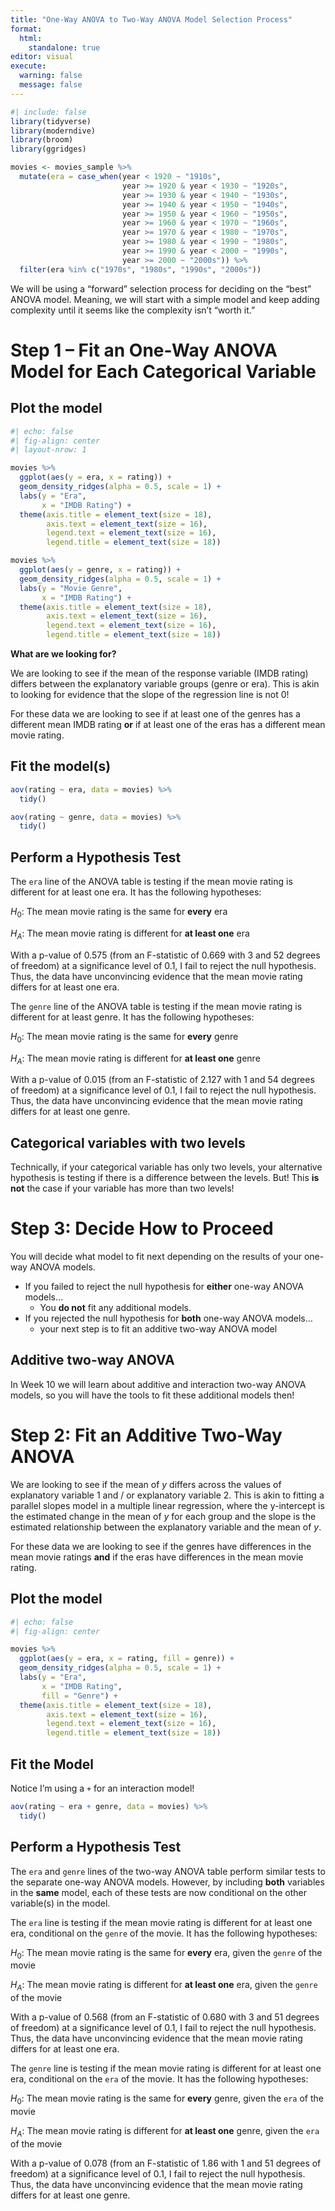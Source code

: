 ```yaml
---
title: "One-Way ANOVA to Two-Way ANOVA Model Selection Process"
format: 
  html: 
    standalone: true
editor: visual
execute: 
  warning: false
  message: false
---
```


```r
#| include: false
library(tidyverse)
library(moderndive)
library(broom)
library(ggridges)

movies <- movies_sample %>% 
  mutate(era = case_when(year < 1920 ~ "1910s", 
                         year >= 1920 & year < 1930 ~ "1920s", 
                         year >= 1930 & year < 1940 ~ "1930s", 
                         year >= 1940 & year < 1950 ~ "1940s", 
                         year >= 1950 & year < 1960 ~ "1950s", 
                         year >= 1960 & year < 1970 ~ "1960s", 
                         year >= 1970 & year < 1980 ~ "1970s", 
                         year >= 1980 & year < 1990 ~ "1980s", 
                         year >= 1990 & year < 2000 ~ "1990s", 
                         year >= 2000 ~ "2000s")) %>% 
  filter(era %in% c("1970s", "1980s", "1990s", "2000s"))
```

We will be using a "forward" selection process for deciding on the "best" ANOVA model. Meaning, we will start with a simple model and keep adding complexity until it seems like the complexity isn't "worth it."

# Step 1 -- Fit an One-Way ANOVA Model for Each Categorical Variable

## Plot the model

```r
#| echo: false
#| fig-align: center
#| layout-nrow: 1

movies %>% 
  ggplot(aes(y = era, x = rating)) + 
  geom_density_ridges(alpha = 0.5, scale = 1) +
  labs(y = "Era", 
       x = "IMDB Rating") + 
  theme(axis.title = element_text(size = 18), 
        axis.text = element_text(size = 16), 
        legend.text = element_text(size = 16),
        legend.title = element_text(size = 18))

movies %>% 
  ggplot(aes(y = genre, x = rating)) + 
  geom_density_ridges(alpha = 0.5, scale = 1) +
  labs(y = "Movie Genre", 
       x = "IMDB Rating") + 
  theme(axis.title = element_text(size = 18), 
        axis.text = element_text(size = 16), 
        legend.text = element_text(size = 16),
        legend.title = element_text(size = 18))
```

**What are we looking for?**

We are looking to see if the mean of the response variable (IMDB rating) differs between the explanatory variable groups (genre or era). This is akin to looking for evidence that the slope of the regression line is not 0!

For these data we are looking to see if at least one of the genres has a different mean IMDB rating **or** if at least one of the eras has a different mean movie rating.

## Fit the model(s)

```r
aov(rating ~ era, data = movies) %>% 
  tidy()

aov(rating ~ genre, data = movies) %>% 
  tidy()
```

## Perform a Hypothesis Test

The `era` line of the ANOVA table is testing if the mean movie rating is different for at least one era. It has the following hypotheses:

$H_0$: The mean movie rating is the same for **every** era

$H_A$: The mean movie rating is different for **at least one** era

With a p-value of 0.575 (from an F-statistic of 0.669 with 3 and 52 degrees of freedom) at a significance level of 0.1, I fail to reject the null hypothesis. Thus, the data have unconvincing evidence that the mean movie rating differs for at least one era.

The `genre` line of the ANOVA table is testing if the mean movie rating is different for at least genre. It has the following hypotheses:

$H_0$: The mean movie rating is the same for **every** genre

$H_A$: The mean movie rating is different for **at least one** genre

With a p-value of 0.015 (from an F-statistic of 2.127 with 1 and 54 degrees of freedom) at a significance level of 0.1, I fail to reject the null hypothesis. Thus, the data have unconvincing evidence that the mean movie rating differs for at least one genre.

::: callout-tip
# Categorical variables with two levels

Technically, if your categorical variable has only two levels, your alternative hypothesis is testing if there is a difference between the levels. But! This **is not** the case if your variable has more than two levels!
:::

# Step 3: Decide How to Proceed

You will decide what model to fit next depending on the results of your one-way ANOVA models.

-   If you failed to reject the null hypothesis for **either** one-way ANOVA models...
    -   You **do not** fit any additional models.
-   If you rejected the null hypothesis for **both** one-way ANOVA models...
    -   your next step is to fit an additive two-way ANOVA model

::: callout-caution
# Additive two-way ANOVA

In Week 10 we will learn about additive and interaction two-way ANOVA models, so you will have the tools to fit these additional models then!
:::

# Step 2: Fit an Additive Two-Way ANOVA

We are looking to see if the mean of $y$ differs across the values of explanatory variable 1 and / or explanatory variable 2. This is akin to fitting a parallel slopes model in a multiple linear regression, where the y-intercept is the estimated change in the mean of $y$ for each group and the slope is the estimated relationship between the explanatory variable and the mean of $y$.

For these data we are looking to see if the genres have differences in the mean movie ratings **and** if the eras have differences in the mean movie rating.

## Plot the model

```r
#| echo: false
#| fig-align: center

movies %>%
  ggplot(aes(y = era, x = rating, fill = genre)) +
  geom_density_ridges(alpha = 0.5, scale = 1) +
  labs(y = "Era",
       x = "IMDB Rating",
       fill = "Genre") +
  theme(axis.title = element_text(size = 18),
        axis.text = element_text(size = 16),
        legend.text = element_text(size = 16),
        legend.title = element_text(size = 18))

```

## Fit the Model

::: callout-tip
Notice I'm using a `+` for an interaction model!
:::

```r
aov(rating ~ era + genre, data = movies) %>%
  tidy()

```

## Perform a Hypothesis Test

The `era` and `genre` lines of the two-way ANOVA table perform similar tests to the separate one-way ANOVA models. However, by including **both** variables in the **same** model, each of these tests are now conditional on the other variable(s) in the model.

The `era` line is testing if the mean movie rating is different for at least one era, conditional on the `genre` of the movie. It has the following hypotheses:

$H_0$: The mean movie rating is the same for **every** era, given the `genre` of the movie

$H_A$: The mean movie rating is different for **at least one** era, given the `genre` of the movie

With a p-value of 0.568 (from an F-statistic of 0.680 with 3 and 51 degrees of freedom) at a significance level of 0.1, I fail to reject the null hypothesis. Thus, the data have unconvincing evidence that the mean movie rating differs for at least one era.

The `genre` line is testing if the mean movie rating is different for at least one era, conditional on the `era` of the movie. It has the following hypotheses:

$H_0$: The mean movie rating is the same for **every** genre, given the `era` of the movie

$H_A$: The mean movie rating is different for **at least one** genre, given the `era` of the movie

With a p-value of 0.078 (from an F-statistic of 1.86 with 1 and 51 degrees of freedom) at a significance level of 0.1, I fail to reject the null hypothesis. Thus, the data have unconvincing evidence that the mean movie rating differs for at least one genre.
